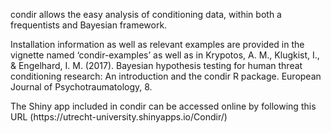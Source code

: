 condir allows the easy analysis of conditioning data, within both a frequentists and Bayesian framework. 

Installation information as well as relevant examples are provided in the vignette named 'condir-examples' as well as in Krypotos, A. M., Klugkist, I., & Engelhard, I. M. (2017). Bayesian hypothesis testing for human threat conditioning research: An introduction and the condir R package. European Journal of Psychotraumatology, 8.

The Shiny app included in condir can be accessed online by following this URL (https://utrecht-university.shinyapps.io/Condir/)
